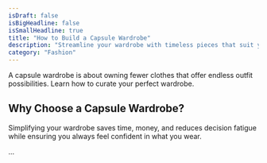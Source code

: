 ```yaml
---
isDraft: false
isBigHeadline: false
isSmallHeadline: true
title: "How to Build a Capsule Wardrobe"
description: "Streamline your wardrobe with timeless pieces that suit your style."
category: "Fashion"
---
```


A capsule wardrobe is about owning fewer clothes that offer endless outfit possibilities. Learn how to curate your perfect wardrobe.

## Why Choose a Capsule Wardrobe?

Simplifying your wardrobe saves time, money, and reduces decision fatigue while ensuring you always feel confident in what you wear.

...

